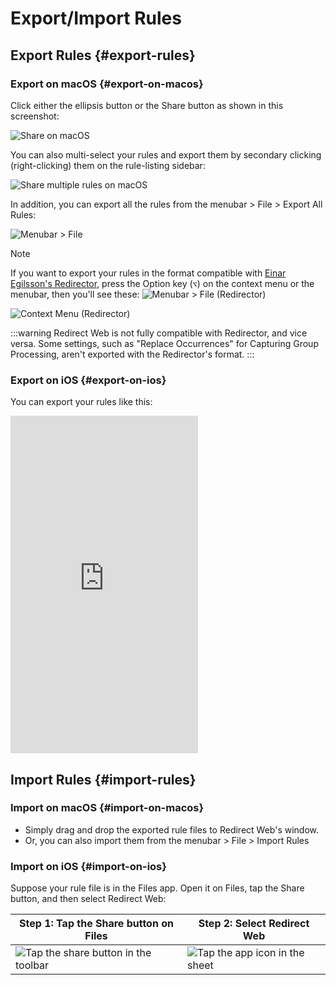 # Export/Import Rules

## Export Rules {#export-rules}

### Export on macOS {#export-on-macos}

Click either the ellipsis button or the Share button as shown in this screenshot:

![Share on macOS](../static/img/share-on-macos.png)

You can also multi-select your rules and export them by secondary clicking (right-clicking) them on the rule-listing sidebar:

![Share multiple rules on macOS](../static/img/multiselect-on-macos.png)

In addition, you can export all the rules from the menubar > File > Export All Rules:

![Menubar > File](../static/img/menubar-file.png)

> [!NOTE]
> If you want to export your rules in the format compatible with [Einar Egilsson's Redirector](https://einaregilsson.com/redirector/), press the Option key (`⌥`) on the context menu or the menubar, then you'll see these:
> ![Menubar > File (Redirector)](../static/img/menubar-file-redirector.png)
>
> ![Context Menu (Redirector)](../static/img/context-menu-redirector.png)
>
> :::warning
> Redirect Web is not fully compatible with Redirector, and vice versa. Some settings, such as "Replace Occurrences" for Capturing Group Processing, aren't exported with the Redirector's format.
> :::

### Export on iOS {#export-on-ios}

You can export your rules like this:

<iframe height="540" src="https://www.youtube.com/embed/uQ6-SLEMlT4" title="iOS Demo Video for exporting rules (YouTube)" frameborder="0" allow="accelerometer; autoplay; clipboard-write; encrypted-media; gyroscope; picture-in-picture; web-share" allowfullscreen></iframe>

## Import Rules {#import-rules}

### Import on macOS {#import-on-macos}

- Simply drag and drop the exported rule files to Redirect Web's window.
- Or, you can also import them from the menubar > File > Import Rules

### Import on iOS {#import-on-ios}

Suppose your rule file is in the Files app. Open it on Files, tap the Share button, and then select Redirect Web:

| Step 1: Tap the Share button on Files                                     | Step 2: Select Redirect Web                                         |
| ------------------------------------------------------------------------- | ------------------------------------------------------------------- |
| ![Tap the share button in the toolbar](../static/img/files-share-ios.png) | ![Tap the app icon in the sheet](../static/img/share-sheet-ios.png) |
